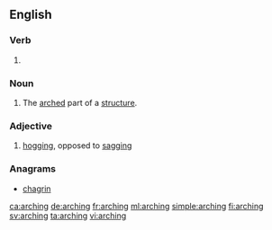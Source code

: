 ==English==

===Verb===
{{head|en|present participle}}

# {{present participle of|arch|lang=en}}

===Noun===
{{en-noun}}

# The [[arched]] part of a [[structure]].

===Adjective===
{{en-adj|-}}

# {{context|nautical|lang=en}} [[hogging]], opposed to [[sagging]]

{{Webster 1913}}

===Anagrams===
* [[chagrin#English|chagrin]]

[[ca:arching]]
[[de:arching]]
[[fr:arching]]
[[ml:arching]]
[[simple:arching]]
[[fi:arching]]
[[sv:arching]]
[[ta:arching]]
[[vi:arching]]